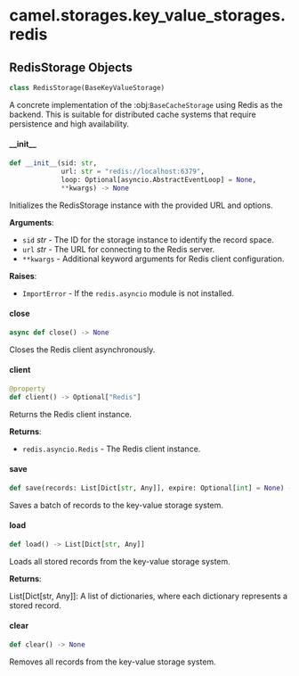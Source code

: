 <a id="camel.storages.key_value_storages.redis"></a>

# camel.storages.key\_value\_storages.redis

<a id="camel.storages.key_value_storages.redis.RedisStorage"></a>

## RedisStorage Objects

```python
class RedisStorage(BaseKeyValueStorage)
```

A concrete implementation of the :obj:`BaseCacheStorage` using Redis as
the backend. This is suitable for distributed cache systems that require
persistence and high availability.

<a id="camel.storages.key_value_storages.redis.RedisStorage.__init__"></a>

#### \_\_init\_\_

```python
def __init__(sid: str,
             url: str = "redis://localhost:6379",
             loop: Optional[asyncio.AbstractEventLoop] = None,
             **kwargs) -> None
```

Initializes the RedisStorage instance with the provided URL and
options.

**Arguments**:

- `sid` _str_ - The ID for the storage instance to identify the
  record space.
- `url` _str_ - The URL for connecting to the Redis server.
- `**kwargs` - Additional keyword arguments for Redis client
  configuration.
  

**Raises**:

- `ImportError` - If the `redis.asyncio` module is not installed.

<a id="camel.storages.key_value_storages.redis.RedisStorage.close"></a>

#### close

```python
async def close() -> None
```

Closes the Redis client asynchronously.

<a id="camel.storages.key_value_storages.redis.RedisStorage.client"></a>

#### client

```python
@property
def client() -> Optional["Redis"]
```

Returns the Redis client instance.

**Returns**:

- `redis.asyncio.Redis` - The Redis client instance.

<a id="camel.storages.key_value_storages.redis.RedisStorage.save"></a>

#### save

```python
def save(records: List[Dict[str, Any]], expire: Optional[int] = None) -> None
```

Saves a batch of records to the key-value storage system.

<a id="camel.storages.key_value_storages.redis.RedisStorage.load"></a>

#### load

```python
def load() -> List[Dict[str, Any]]
```

Loads all stored records from the key-value storage system.

**Returns**:

  List[Dict[str, Any]]: A list of dictionaries, where each dictionary
  represents a stored record.

<a id="camel.storages.key_value_storages.redis.RedisStorage.clear"></a>

#### clear

```python
def clear() -> None
```

Removes all records from the key-value storage system.

